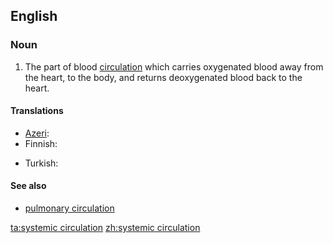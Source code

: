 ==English==

===Noun===
{{en-noun}}

# {{anatomy}} The part of blood [[circulation]] which carries oxygenated blood away from the heart, to the body, and returns deoxygenated blood back to the heart.

====Translations====
{{trans-top|part of blood circulation}}
* [[Azeri]]: {{t|az|böyük qan dövranı}}
* Finnish: {{t-|fi|suuri verenkierto}}
{{trans-mid}}
* Turkish: {{t|tr|büyük kan dolaşımı}}
{{trans-bottom}}

====See also====
* [[pulmonary circulation]]

[[ta:systemic circulation]]
[[zh:systemic circulation]]